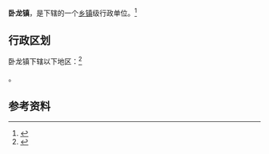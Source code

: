 {{中国乡级行政区|54/26/23/101/000}}

'''卧龙镇'''，是{{PRC admin/fullname|54/26/23/101/000|3}}下辖的一个[[乡镇|乡镇]]级行政单位。<ref>{{PRC admin/ref sgc|{{PRC admin/parent|54/26/23/101/000}}}}</ref>

== 行政区划 ==

卧龙镇下辖以下地区：<ref>{{PRC admin/ref sgc|54/26/23/101/000}}</ref>

{{PRC admin/children|54/26/23/101/000}}。

== 参考资料 ==

{{reflist}}

{{行政区划小作品}}
{{PRC admin/navcat|54/26/23/101/000}}